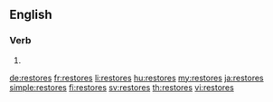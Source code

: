 ==English==

===Verb===
{{head|en|verb form}}

# {{en-third-person singular of|restore}}

[[de:restores]]
[[fr:restores]]
[[li:restores]]
[[hu:restores]]
[[my:restores]]
[[ja:restores]]
[[simple:restores]]
[[fi:restores]]
[[sv:restores]]
[[th:restores]]
[[vi:restores]]